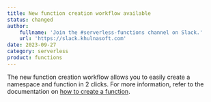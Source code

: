 ```yaml
---
title: New function creation workflow available
status: changed
author:
    fullname: 'Join the #serverless-functions channel on Slack.'
    url: 'https://slack.khulnasoft.com'
date: 2023-09-27
category: serverless
product: functions
---
```


The new function creation workflow allows you to easily create a namespace and function in 2 clicks. For more information, refer to the documentation on [how to create a function](/serverless/functions/quickstart/#how-to-create-a-function).

